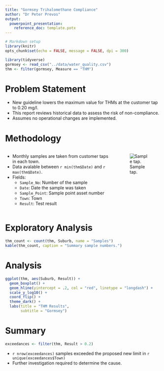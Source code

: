 ```yaml
---
title: "Gormsey Trihalomethane Compliance"
author: "Dr Peter Prevos"
output:
  powerpoint_presentation:
    reference_doc: template.potx
---
```


```r
# Markdown setup
library(knitr)
opts_chunk$set(echo = FALSE, message = FALSE, dpi = 300)

library(tidyverse)
gormsey <- read_csv("../data/water_quality.csv")
thm <- filter(gormsey, Measure == "THM")
```

# Problem Statement
* New guideline lowers the maximum value for THMs at the customer tap to 0.20 mg/l.
* This report reviews historical data to assess the risk of non-compliance.
* Assumes no operational changes are implemented. 

# Methodology
::::::{.columns}
:::{.column}
* Monthly samples are taken from customer taps in each town.
* Data avalable between `r min(thm$Date)` and `r max(thm$Date)`.
* Fields:
    * `Sample_No`: Number of the sample
    * `Date`: Date the sample was taken
    * `Sample_Point`: Sample point asset number
    * `Town`: Town
    * `Result`: Test result
:::
:::{.column}
![Sample tap.](https://www.tucsonaz.gov/files/water/img/IMG_3292.jpg)
:::
::::::

# Exploratory Analysis
```r
thm_count <- count(thm, Suburb, name = "Samples")
kable(thm_count, caption = "Summary sample numbers.")
```

# Analysis
```r
ggplot(thm, aes(Suburb, Result)) + 
  geom_boxplot() + 
  geom_hline(yintercept = .2, col = "red", linetype = "longdash") + 
  scale_y_log10() + 
  coord_flip() + 
  theme_dark() + 
  labs(title = "THM Results",
       subtitle = "Gormsey") 
```

# Summary
```r
exceedances <- filter(thm, Result > 0.2)
```

* `r nrow(exceedances)` samples exceeded the proposed new limit in `r unique(exceedances$Town)`
* Further investigation required to determine the cause.
